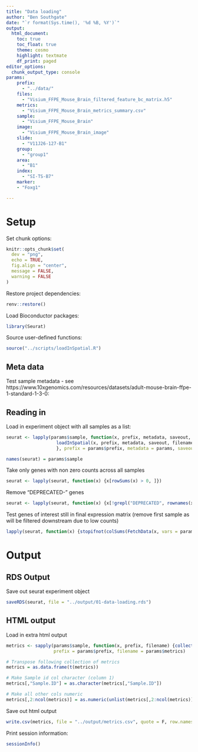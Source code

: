 ```yaml
---
title: "Data loading"
author: "Ben Southgate"
date: "`r format(Sys.time(), '%d %B, %Y')`"
output:
  html_document:
    toc: true
    toc_float: true
    theme: cosmo
    highlight: textmate
    df_print: paged
editor_options:
  chunk_output_type: console
params:
    prefix:
      - "../data/"
    files:
      - "Visium_FFPE_Mouse_Brain_filtered_feature_bc_matrix.h5"
    metrics:
      - "Visium_FFPE_Mouse_Brain_metrics_summary.csv"
    sample:
      - "Visium_FFPE_Mouse_Brain"
    image:
      - "Visium_FFPE_Mouse_Brain_image"
    slide:
      - "V11J26-127-B1"
    group:
      - "group1"
    area:
      - "B1"
    index:
      - "SI-TS-B7"
    marker:
    - "Foxg1"

---
```

  
# Setup
  
Set chunk options:
  
```r
knitr::opts_chunk$set(
  dev = "png",
  echo = TRUE, 
  fig.align = "center", 
  message = FALSE, 
  warning = FALSE
)
```

Restore project dependencies:

```r
renv::restore()
```

Load Bioconductor packages:
  
```r
library(Seurat)
```

Source user-defined functions:

```r
source("../scripts/loadInSpatial.R")
```

## Meta data

Test sample metadata - see https://www.10xgenomics.com/resources/datasets/adult-mouse-brain-ffpe-1-standard-1-3-0:

## Reading in 

Load in experiment object with all samples as a list:
  
```r
seurat <- lapply(params$sample, function(x, prefix, metadata, saveout, filename) {
                   loadInSpatial(x, prefix, metadata, saveout, filename)
                   }, prefix = params$prefix, metadata = params, saveout = F, filename = params$files)

names(seurat) = params$sample
```

Take only genes with non zero counts across all samples

```r
seurat <- lapply(seurat, function(x) {x[rowSums(x) > 0, ]})
```

Remove "DEPRECATED-" genes

```r
seurat <- lapply(seurat, function(x) {x[!grepl("DEPRECATED", rownames(x)), ]})
```

Test genes of interest still in final expression matrix (remove first sample as will be filtered downstream due to low counts)

```r
lapply(seurat, function(x) {stopifnot(colSums(FetchData(x, vars = params$marker)) > 0)})
```

# Output

## RDS Output

Save out seurat experiment object

```r
saveRDS(seurat, file = "../output/01-data-loading.rds")
```

## HTML output

Load in extra html output
  
```r
metrics <- sapply(params$sample, function(x, prefix, filename) {collectMetrics(x, prefix, filename)}, 
                  prefix = params$prefix, filename = params$metrics)

# Transpose following collection of metrics
metrics = as.data.frame(t(metrics))

# Make Sample id col character (column 1)
metrics[,"Sample.ID"] = as.character(metrics[,"Sample.ID"])

# Make all other cols numeric
metrics[,2:ncol(metrics)] = as.numeric(unlist(metrics[,2:ncol(metrics)]))
```

Save out html output

```r
write.csv(metrics, file = "../output/metrics.csv", quote = F, row.names = F)
```


Print session information:
  
```r
sessionInfo()
```
